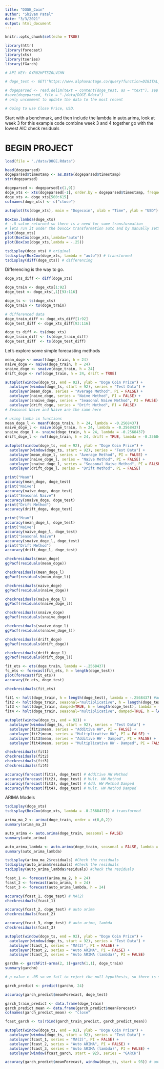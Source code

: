 ```yaml
---
title: "DOGE_Coin"
author: "Shivam Patel"
date: "3/3/2021"
output: html_document
---
```


```r
knitr::opts_chunk$set(echo = TRUE)
```

```r
library(httr)
library(forecast)
library(xts)
library(tseries)
library(fGarch)
```


```r
# API KEY: 0YR02HPT5Z0LVCHN

# doge_test <- GET("https://www.alphavantage.co/query?function=DIGITAL_CURRENCY_DAILY&symbol=DOGE&market=CNY&datatype=csv&apikey=0YR02HPT5Z0LVCHN")

# dogeparsed <- read.delim(text = content(doge_test, as = "text"), sep = ",")
#save(dogeparsed, file = "./data/DOGE.Rdata")
# only uncomment to update the data to the most recent

# Going to use Close Price, USD.
```

Start with a benchmark, and then include the lambda in auto.arima, look at week 3 for this example code
combine week 3 and 4 together
go with the lowest AIC
check residuals


# BEGIN PROJECT

```r
load(file = "./data/DOGE.Rdata")
```

```r
head(dogeparsed)
dogeparsed$timestamp <- as.Date(dogeparsed$timestamp)
str(dogeparsed)
```
```r
dogeparsed <- dogeparsed[c(1,9)]
doge_xts <- xts(dogeparsed[-1], order.by = dogeparsed$timestamp, frequency = 1)
doge_xts <- doge_xts[500:615]
colnames(doge_xts) <- c("close")
```

```r
autoplot(ts(doge_xts), main = "Dogecoin", xlab = "Time", ylab = "USD")
```

```r
BoxCox.lambda(doge_xts)
# -.5 value returned so there is a need for some transformation
# lets run it under the boxcox transformation auto and by manually setting the lamba value
plot(doge_xts)
plot(BoxCox(doge_xts,lambda="auto"))
plot(BoxCox(doge_xts,lambda = -.25))
```

```r
tsdisplay(doge_xts) # original
tsdisplay(BoxCox(doge_xts, lambda = "auto")) # transformed
tsdisplay(diff(doge_xts)) # differencing
```

Differencing is the way to go.

```r
doge_xts_diff <- diff(doge_xts)
```


```r
doge_train <- doge_xts[1:92]
doge_test <- doge_xts[,1][93:116]

doge_ts <- ts(doge_xts)
doge_train <- ts(doge_train)

# differenced data
doge_train_diff <- doge_xts_diff[1:92]
doge_test_diff <- doge_xts_diff[93:116]

doge_ts_diff <- ts(doge_xts)
doge_train_diff <- ts(doge_train_diff)
doge_test_diff  <- ts(doge_test_diff)

```

Let's explore some simple forecasting methods

```r
mean_doge <- meanf(doge_train, h = 24)
naive_doge <- naive(doge_train, h = 24)
snaive_doge <- snaive(doge_train, h = 24)
drift_doge <- rwf(doge_train, h = 24, drift = TRUE)

autoplot(window(doge_ts, end = 92), ylab = "Doge Coin Price") +
  autolayer(window(doge_ts, start = 92), series = "Test Data") +
  autolayer(mean_doge, series = "Average Method", PI = FALSE) +
  autolayer(naive_doge, series = "Naive Method", PI = FALSE) +
  autolayer(snaive_doge, series = "Seasonal Naive Method", PI = FALSE) +
  autolayer(drift_doge, series = "Drift Method", PI = FALSE)
# Seasonal Naive and Naive are the same here

# using lamba in functions
mean_doge_l <- meanf(doge_train, h = 24, lambda = -0.2568437)
naive_doge_l <- naive(doge_train, h = 24, lambda = -0.2568437)
snaive_doge_l <- snaive(doge_train, h = 24, lambda = -0.2568437)
drift_doge_l <- rwf(doge_train, h = 24, drift = TRUE, lambda = -0.2568437)

autoplot(window(doge_ts, end = 92), ylab = "Doge Coin Price") +
  autolayer(window(doge_ts, start = 92), series = "Test Data") +
  autolayer(mean_doge_l, series = "Average Method", PI = FALSE) +
  autolayer(naive_doge_l, series = "Naive Method", PI = FALSE) +
  autolayer(snaive_doge_l, series = "Seasonal Naive Method", PI = FALSE) +
  autolayer(drift_doge_l, series = "Drift Method", PI = FALSE)
```

```r
print("Mean")
accuracy(mean_doge, doge_test)
print("Naive")
accuracy(naive_doge, doge_test)
print("Seasonal Naive")
accuracy(snaive_doge, doge_test)
print("Drift Method")
accuracy(drift_doge, doge_test)
```

```r
print("Mean")
accuracy(mean_doge_l, doge_test)
print("Naive")
accuracy(naive_doge_l, doge_test)
print("Seasonal Naive")
accuracy(snaive_doge_l, doge_test)
print("Drift Method")
accuracy(drift_doge_l, doge_test)
```

```r
checkresiduals(mean_doge)
ggPacf(residuals(mean_doge))

checkresiduals(mean_doge_l)
ggPacf(residuals(mean_doge_l))
```

```r
checkresiduals(naive_doge)
ggPacf(residuals(naive_doge))

checkresiduals(naive_doge_l)
ggPacf(residuals(naive_doge_l))
```

```r
checkresiduals(snaive_doge)
ggPacf(residuals(snaive_doge))

checkresiduals(snaive_doge_l)
ggPacf(residuals(snaive_doge_l))
```

```r
checkresiduals(drift_doge)
ggPacf(residuals(drift_doge))

checkresiduals(drift_doge_l)
ggPacf(residuals(drift_doge_l))
```

```r
fit_ets <- ets(doge_train, lambda = -.2568437)
fc_ets <- forecast(fit_ets, h = length(doge_test))
plot(forecast(fit_ets))
accuracy(fc_ets, doge_test)

checkresiduals(fit_ets)
```


```r
fit1 <- holt(doge_train, h = length(doge_test), lambda = -.2568437) #additive Holt-Winters method
fit2 <- holt(doge_train, seasonal="multiplicative", h = length(doge_test), lambda = -.2568437) #multiplicative Holt-Winters method
fit3 <- holt(doge_train, damped=TRUE, h = length(doge_test), lambda = -.2568437) #additive Holt-Winter method with damped trend 
fit4 <- holt(doge_train, seasonal="multiplicative", damped=TRUE, h = length(doge_test), lambda = -.2568437) #multiplicative Holt-Winter method with damped trend 

autoplot(window(doge_ts, end = 92)) +
  autolayer(window(doge_ts, start = 92), series = "Test Data") +
  autolayer(fit1$mean, series = "Additive HW", PI = FALSE) +
  autolayer(fit2$mean, series = "Multiplicative HW", PI = FALSE) +
  autolayer(fit3$mean, series = "Additive HW - Damped", PI = FALSE) +
  autolayer(fit4$mean, series = "Multiplicative HW - Damped", PI = FALSE)

```

```r
checkresiduals(fit1)
checkresiduals(fit2)
checkresiduals(fit3)
checkresiduals(fit4)
```

```r
accuracy(forecast(fit1), doge_test) # Additive HW Method
accuracy(forecast(fit2), doge_test) # Mult. HW Method
accuracy(forecast(fit3), doge_test) # Add. HW Method Damped
accuracy(forecast(fit4), doge_test) # Mult. HW Method Damped
```

ARIMA Models

```r
tsdisplay(doge_xts)
tsdisplay(BoxCox(doge_xts, lambda = -0.2568437)) # transformed
```


```r
arima_ma_2 <- arima(doge_train, order = c(0,0,2))
summary(arima_ma_2)
```


```r
auto_arima <- auto.arima(doge_train, seasonal = FALSE)
summary(auto_arima)
```


```r
auto_arima_lambda <- auto.arima(doge_train, seasonal = FALSE, lambda = -0.2568437)
summary(auto_arima_lambda)
```


```r
tsdisplay(arima_ma_2$residuals) #Check the residuals
tsdisplay(auto_arima$residuals) #Check the residuals
tsdisplay(auto_arima_lambda$residuals) #Check the residuals
```


```r
fcast_1 <- forecast(arima_ma_2, h = 24)
fcast_2 <- forecast(auto_arima, h = 24)
fcast_3 <- forecast(auto_arima_lambda, h = 24)
```



```r
accuracy(fcast_1, doge_test) # MA(2)
checkresiduals(fcast_1)
```

```r
accuracy(fcast_2, doge_test) # auto arima
checkresiduals(fcast_2)
```


```r
accuracy(fcast_3, doge_test) # auto arima, lambda
checkresiduals(fcast_3)
```

```r
autoplot(window(doge_ts, end = 92), ylab = "Doge Coin Price") +
  autolayer(window(doge_ts, start = 92), series = "Test Data") +
  autolayer(fcast_1, series = "MA(2)", PI = FALSE) +
  autolayer(fcast_2, series = "Auto ARIMA", PI = FALSE) +
  autolayer(fcast_3, series = "Auto ARIMA (lambda)", PI = FALSE)
```

```r
garchm <- garchFit(~arma(2, 1)+garch(1,1), doge_train)
summary(garchm)

# p value > .05 so we fail to reject the null hypothesis, so there is so evidence of any autocorrelation in the residuals. I believe we might be able to conclude there the residuals are acting as white noise.

garch_predict <- predict(garchm, 24)

accuracy(garch_predict$meanForecast, doge_test)

garch_train_predict <- data.frame(doge_train)
garch_predict_mean <- data.frame(garch_predict$meanForecast)
colnames(garch_predict_mean) <- "close"

fcast_garch <- ts(rbind(garch_train_predict, garch_predict_mean))

autoplot(window(doge_ts, end = 92), ylab = "Doge Coin Price") +
  autolayer(window(doge_ts, start = 92), series = "Test Data") +
  autolayer(fcast_1, series = "MA(2)", PI = FALSE) +
  autolayer(fcast_2, series = "Auto ARIMA", PI = FALSE) +
  autolayer(fcast_3, series = "Auto ARIMA (lambda)", PI = FALSE) +
  autolayer(window(fcast_garch, start = 92), series = "GARCH")
```

```r
accuracy(garch_predict$meanForecast, window(doge_ts, start = 93)) # auto arima, lambda

```



